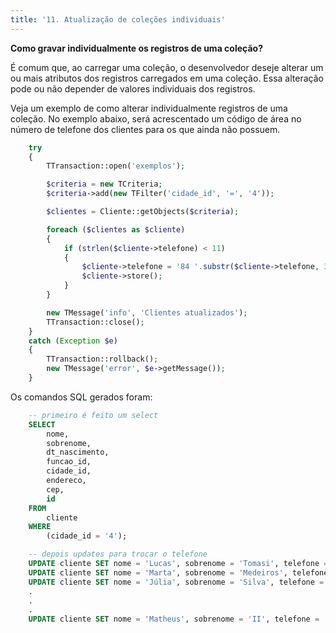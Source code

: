 ```yaml
---
title: '11. Atualização de coleções individuais'
---
```


**Como gravar individualmente os registros de uma coleção?**

É comum que, ao carregar uma coleção, o desenvolvedor deseje alterar um ou mais atributos dos registros carregados em uma coleção. Essa alteração pode ou não depender de valores individuais dos registros.

Veja um exemplo de como alterar individualmente registros de uma coleção. No exemplo abaixo, será acrescentado um código de área no número de telefone dos clientes para os que ainda não possuem.

```php
    try
    {
        TTransaction::open('exemplos');

        $criteria = new TCriteria; 
        $criteria->add(new TFilter('cidade_id', '=', '4')); 

        $clientes = Cliente::getObjects($criteria); 

        foreach ($clientes as $cliente) 
        {
            if (strlen($cliente->telefone) < 11)
            {
                $cliente->telefone = '84 '.substr($cliente->telefone, 3); 
                $cliente->store(); 
            }
        } 

        new TMessage('info', 'Clientes atualizados'); 
        TTransaction::close(); 
    }
    catch (Exception $e)
    {
        TTransaction::rollback();
        new TMessage('error', $e->getMessage());
    }
```

Os comandos SQL gerados foram:

```sql
    -- primeiro é feito um select 
    SELECT 
        nome,
        sobrenome,
        dt_nascimento,
        funcao_id,
        cidade_id,
        endereco,
        cep,
        id
    FROM 
        cliente
    WHERE 
        (cidade_id = '4');

    -- depois updates para trocar o telefone
    UPDATE cliente SET nome = 'Lucas', sobrenome = 'Tomasi', telefone = '84999178852'  WHERE (id = '2')
    UPDATE cliente SET nome = 'Marta', sobrenome = 'Medeiros', telefone = '84998562141' WHERE (id = '3')
    UPDATE cliente SET nome = 'Júlia', sobrenome = 'Silva', telefone = '84996659112' WHERE (id = '4')
    .
    .
    .
    UPDATE cliente SET nome = 'Matheus', sobrenome = 'II', telefone = '84984561814' WHERE (id = '6123')
```
